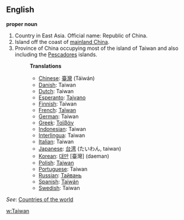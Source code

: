 ==English==

'''proper noun'''

# Country in East Asia. Official name: Republic of China.
# Island off the coast of [[mainland China]].
# Province of China occupying most of the island of Taiwan and also including the [[Pescadores]] islands.
#:'''Translations'''
#:*[[Chinese]]: [[臺灣]] (Táiwán)
#:*[[Danish]]: Taiwan
#:*[[Dutch]]: Taiwan
#:*[[Esperanto]]: [[Tajvano]]
#:*[[Finnish]]: Taiwan
#:*[[French]]: [[Taïwan]]
#:*[[German]]: Taiwan
#:*[[Greek]]: [[Ταϊβάν]]
#:*[[Indonesian]]: Taiwan
#:*[[Interlingua]]: Taiwan
#:*[[Italian]]: Taiwan
#:*[[Japanese]]: [[台湾]] (たいわん, taiwan) 
#:*[[Korean]]: [[대만]] [臺灣] (daeman)
#:*[[Polish]]: [[Tajwan]]
#:*[[Portuguese]]: Taiwan
#:*[[Russian]]: [[Тайвань]]
#:*[[Spanish]]: [[Taiwán]]
#:*[[Swedish]]: Taiwan

''See'': [[Countries of the world]]

[[w:Taiwan]]